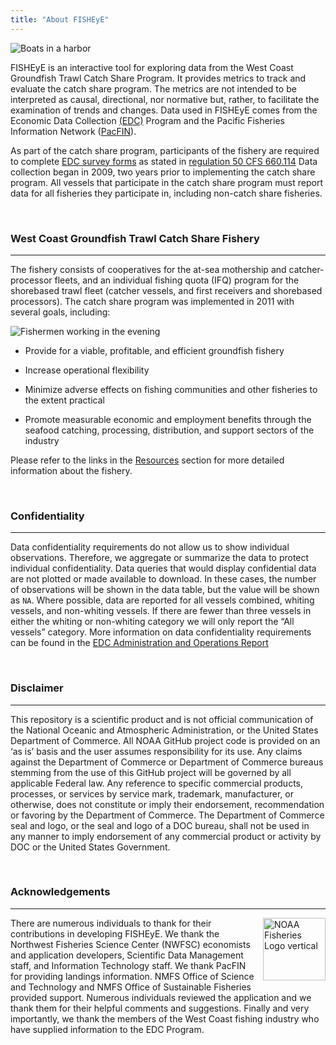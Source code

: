 ```yaml
---
title: "About FISHEyE"
---
```



<div class="image-text-wrapper"> 
  <img src="images/Vessels1.jpg" alt="Boats in a harbor" class="overlay-img">
</div>

FISHEyE is an interactive tool for exploring data from the West Coast Groundfish Trawl Catch Share Program. It provides metrics to track and evaluate the catch share program. The metrics are not intended to be interpreted as causal, directional, nor normative but, rather, to facilitate the examination of trends and changes. Data used in FISHEyE comes from the Economic Data Collection <a href="https://www.nwfsc.noaa.gov/research/divisions/fram/economic/overview.cfm" target="_blank">(EDC)</a> Program and the Pacific Fisheries Information Network ([PacFIN](http://pacfin.psmfc.org/)).

As part of the catch share program, participants of the fishery are required to complete [EDC survey forms](https://www.nwfsc.noaa.gov/research/divisions/fram/economic/overview.cfm) as stated in [regulation 50 CFS 660.114](http://www.ecfr.gov/cgi-bin/text-idx?SID=06f0c396e52e564ce22a048aa910f49f&node=50:13.0.1.1.1.4.1.5&rgn=div8) Data collection began in 2009, two years prior to implementing the catch share program. All vessels that participate in the catch share program must report data for all fisheries they participate in, including non-catch share fisheries.

<br>


### West Coast Groundfish Trawl Catch Share Fishery

***

The fishery consists of cooperatives for the at-sea mothership and catcher-processor fleets, and an individual fishing quota (IFQ) program for the shorebased trawl fleet (catcher vessels, and first receivers and shorebased processors). The catch share program was implemented in 2011 with several goals, including:

<img src="images/Working.jpg" class = "float-right-image" alt="Fishermen working in the evening">


-   Provide for a viable, profitable, and efficient groundfish fishery

-   Increase operational flexibility

-   Minimize adverse effects on fishing communities and other fisheries to the extent practical

-   Promote measurable economic and employment benefits through the seafood catching, processing, distribution, and support sectors of the industry


Please refer to the links in the [Resources](resources.qmd) section for more detailed information about the fishery.

<br>

### Confidentiality

***

Data confidentiality requirements do not allow us to show individual observations. Therefore, we aggregate or summarize the data to protect individual confidentiality. Data queries that would display confidential data are not plotted or made available to download. In these cases, the number of observations will be shown in the data table, but the value will be shown as `NA`. Where possible, data are reported for all vessels combined, whiting vessels, and non-whiting vessels. If there are fewer than three vessels in either the whiting or non-whiting category we will only report the “All vessels” category. More information on data confidentiality requirements can be found in the [EDC Administration and Operations Report](http://www.nwfsc.noaa.gov/research/divisions/fram/documents/Administration_Operations_Report_2014.pdf)

<br>

### Disclaimer

***

This repository is a scientific product and is not official communication of the National Oceanic and Atmospheric Administration, or the United States Department of Commerce. All NOAA GitHub project code is provided on an ‘as is’ basis and the user assumes responsibility for its use. Any claims against the Department of Commerce or Department of Commerce bureaus stemming from the use of this GitHub project will be governed by all applicable Federal law. Any reference to specific commercial products, processes, or services by service mark, trademark, manufacturer, or otherwise, does not constitute or imply their endorsement, recommendation or favoring by the Department of Commerce. The Department of Commerce seal and logo, or the seal and logo of a DOC bureau, shall not be used in any manner to imply endorsement of any commercial product or activity by DOC or the United States Government.


<br>

### Acknowledgements

***
<img src="images/NOAA_Fisheries_logo_vertical.png" alt="NOAA Fisheries Logo vertical" style = "float: right;
  margin-left: 0.5em;
  margin-bottom: 0.5em;
  width: 100px;">

There are numerous individuals to thank for their contributions in developing FISHEyE. We thank the Northwest Fisheries Science Center (NWFSC) economists and application developers, Scientific Data Management staff, and Information Technology staff. We thank PacFIN for providing landings information. NMFS Office of Science and Technology and NMFS Office of Sustainable Fisheries provided support. Numerous individuals reviewed the application and we thank them for their helpful comments and suggestions. Finally and very importantly, we thank the members of the West Coast fishing industry who have supplied information to the EDC Program.
